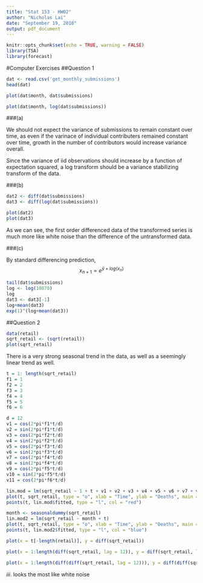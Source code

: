```yaml
---
title: "Stat 153 - HW02"
author: "Nicholas Lai"
date: "September 19, 2018"
output: pdf_document
---
```


```r
knitr::opts_chunk$set(echo = TRUE, warning = FALSE)
library(TSA)
library(forecast)
```

#Computer Exercises
##Question 1
```r
dat <- read.csv('get_monthly_submissions')
head(dat)

plot(dat$month, dat$submissions)

plot(dat$month, log(dat$submissions))
```

###(a)

We should not expect the variance of submissions to remain constant over time, as even if the varinace of individual contributers remained constant over time, growth in the number of contributors would increase variance overall. 

Since the variance of iid observations should increase by a function of expectation squared, a log transform should be a variance stabilizing transform of the data. 

###(b)

```r
dat2 <- diff(dat$submissions)
dat3 <- diff(log(dat$submissions))

plot(dat2)
plot(dat3)
```

As we can see, the first order differenced data of the transformed series is much more like white noise than the difference of the untransformed data.

###(c)

By standard differencing prediction, $$x_{n+1} = e^{\bar{y} +log(x_n)}$$
```r
tail(dat$submissions)
log <- log(10870)
log
dat3 <- dat3[-1]
log+mean(dat3)
exp(1)^(log+mean(dat3))
```

##Question 2

```r
data(retail)
sqrt_retail <- (sqrt(retail))
plot(sqrt_retail)
```

There is a very strong seasonal trend in the data, as well as a seemingly linear trend as well.

```r
t = 1: length(sqrt_retail)
f1 = 1
f2 = 2
f3 = 3
f4 = 4
f5 = 5
f6 = 6

d = 12
v1 = cos(2*pi*f1*t/d)
v2 = sin(2*pi*f1*t/d)
v3 = cos(2*pi*f2*t/d)
v4 = sin(2*pi*f2*t/d)
v5 = cos(2*pi*f3*t/d)
v6 = sin(2*pi*f3*t/d)
v7 = cos(2*pi*f4*t/d)
v8 = sin(2*pi*f4*t/d)
v9 = cos(2*pi*f5*t/d)
v10 = sin(2*pi*f5*t/d)
v11 = cos(2*pi*f6*t/d)

lin.mod = lm(sqrt_retail ~ 1 + t + v1 + v2 + v3 + v4 + v5 + v6 + v7 + v8 + v9 + v10 +v11)
plot(t, sqrt_retail, type = "o", xlab = "Time", ylab = "Deaths", main = "Monthly Totals of Accidental Deaths in the US 1973-1978")
points(t, lin.mod$fitted, type = "l", col = "red")
```

```r
month <- seasonaldummy(sqrt_retail)
lin.mod2 = lm(sqrt_retail ~ month + t)
plot(t, sqrt_retail, type = "o", xlab = "Time", ylab = "Deaths", main = "Monthly Totals of Accidental Deaths in the US 1973-1978")
points(t, lin.mod2$fitted, type = "l", col = "blue")

```

```r
plot(x = t[-length(retail)], y = diff(sqrt_retail))

plot(x = 1:length(diff(sqrt_retail, lag = 12)), y = diff(sqrt_retail, lag = 12))

plot(x = 1:length(diff(diff(sqrt_retail, lag = 12))), y = diff(diff(sqrt_retail, lag = 12)))
```

$iii.$ looks the most like white noise